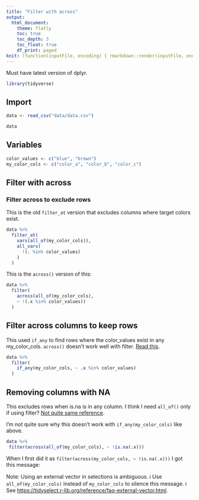 ```yaml
---
title: "Filter with across"
output:
  html_document:
    theme: flatly
    toc: true
    toc_depth: 3
    toc_float: true
    df_print: paged
knit: (function(inputFile, encoding) { rmarkdown::render(inputFile, encoding = encoding, output_dir = "docs") })
---
```



Must have latest version of dplyr.

```r
library(tidyverse)
```

## Import

```r
data <- read_csv("data/data.csv")

data
```

## Variables

```r
color_values <- c("blue", "brown")
my_color_cols <- c("color_a", "color_b", "color_c")
```

## Filter with across

### Filter across to exclude rows

This is the old `filter_at` version that excludes columns where target colors exist.

```r
data %>% 
  filter_at(
    vars(all_of(my_color_cols)),
    all_vars(
      !(. %in% color_values)
    )
  )
```

This is the `across()` version of this:

```r
data %>% 
  filter(
    across(all_of(my_color_cols),
    ~ !(.x %in% color_values))
  )
```

## Filter across columns to keep rows

This used `if_any` to find rows where the color_values exist in any my_color_cols. `across()` doesn't work well with filter. [Read this](https://www.tidyverse.org/blog/2021/02/dplyr-1-0-4-if-any/).

```r
data %>% 
  filter(
    if_any(my_color_cols, ~ .x %in% color_values)
  )
```

## Removing columns with NA

This excludes rows when is.na is in any column. I think I need `all_of()` only if using filter? [Not quite same reference](https://dplyr.tidyverse.org/articles/colwise.html#filter).

I'm not quite sure why this doesn't work with `if_any(my_color_cols)` like above.

```r
data %>% 
 filter(across(all_of(my_color_cols), ~ !is.na(.x)))
```

When I first did it as `filter(across(my_color_cols, ~ !is.na(.x)))` I got this message:

Note: Using an external vector in selections is ambiguous.
ℹ Use `all_of(my_color_cols)` instead of `my_color_cols` to silence this message.
ℹ See <https://tidyselect.r-lib.org/reference/faq-external-vector.html>.











